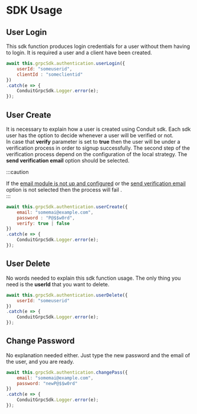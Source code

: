 # SDK Usage


## User Login
This sdk function produces login credentials for a user without them having to login.
It is required a user and a client have been created.
```jsx title="User login"
await this.grpcSdk.authentication.userLogin({
    userId: "someuserid",
    clientId : "someclientid"
})
.catch(e => {
    ConduitGrpcSdk.Logger.error(e);
});

```

## User Create
It is necessary to explain how a user is created using Conduit sdk.
Each sdk user has the option to decide whenever a user will be verified or not.<br />
In case that **verify** parameter is set to **true** then the user will be under a verification process in order to signup successfully.
The second step of the verification process depend on the configuration of the local strategy. The **send verification email** option should be selected.

:::caution

If the [email module is not up and configured](../email/config) or the [send verification email](./config#local-authentication) option is not selected then the process will fail .<br />
:::

```jsx title="User login"
await this.grpcSdk.authentication.userCreate({
    email: "somemai@example.com",
    password : "P@$$w0rd",
    verify: true | false
})
.catch(e => {
    ConduitGrpcSdk.Logger.error(e);
});

```


## User Delete

No words needed to explain this sdk function usage. The only thing you need is the **userId** that you want to delete.

```jsx title="User delete"
await this.grpcSdk.authentication.userDelete({
    userId: "someuserid"
})
.catch(e => {
    ConduitGrpcSdk.Logger.error(e);
});

```

## Change Password

No explanation needed either. Just type the new password and the email of the user, and you are ready.

```jsx title="Change user's password "
await this.grpcSdk.authentication.changePass({
    email: "somemai@example.com",
    password: "newP@$$w0rd"
})
.catch(e => {
    ConduitGrpcSdk.Logger.error(e);
});

```